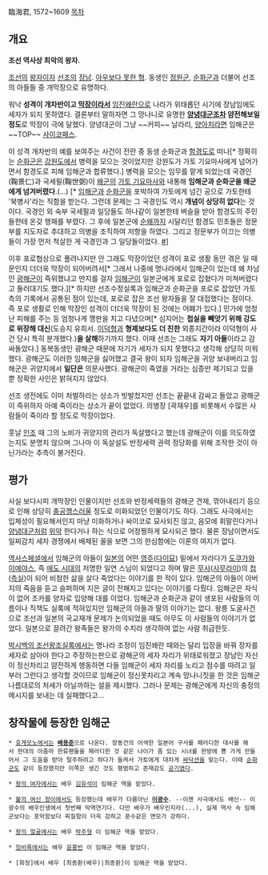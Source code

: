 臨海君, 1572~1609
[[목차]]
== 개요 ==
'''조선 역사상 최악의 왕자.'''

[[조선]]의 [[왕자#s-1|왕자]]이자 [[선조]]의 [[장남]]. [[광해군|아우]][[갈모형제|보다 못한 형]]. 동생인 [[정원군]], [[순화군]]과 더불어 선조의 아들들 중 개막장으로 유명하다.

워낙 '''성격이 개차반이고 [[막장#s-1.1|막장]]이라서''' [[임진왜란]]으로 나라가 위태롭던 시기에 장남임에도 세자가 되지 못하였다. 결론부터 말하자면 그 망나니로 유명한 '''[[양녕대군]]조차 얌전해보일 정도'''로 막장이 극에 달했다. 양녕대군이 그냥 ~~커피~~ 날라리, [[양아치]]라면 임해군은 ~~TOP~~ [[사이코패스]]. 

이 성격 개차반의 예를 보여주는 사건이 전란 중 동생 순화군과 [[함경도]]로 떠나[* 정확히는 [[순화군]]은 [[강원도]]에서 병력을 모으는 것이었지만 강원도가 가토 기요마사에게 넘어가면서 함경도로 피해 임해군과 합류했다.] 병력을 모으는 임무를 맡게 되었는데 국경인(鞠景仁)과 국세필(鞠世弼)이 [[왜#s-2|왜]]군의 [[가토 기요마사]]와 내통해 '''임해군과 순화군을 왜군에게 넘겨버렸다'''.(…) [* [[임해군]]과 [[순화군]]을 포박하여 가토에게 넘긴 공으로 가토한테 '북병사'라는 직함을 받는다. 그런데 문제는 그 국경인도 역시 '''개념이 상당히 없다'''는 것이다. 국경인 외 숙부 국세필과 일당들도 하나같이 일본한테 벼슬을 받아 함경도의 주민들한테 온갖 행패를 부렸다. 그 후에 일본군에 [[순왜]]까지 시달리던 함경도 민초들은 정문부를 지도자로 추대하고 의병을 조직하여 저항을 하였다. 그리고 정문부가 이끄는 의병들이 가장 먼저 척살한 게 국경인과 그 일당들이었다. [http://cafe.daum.net/hyunw49/BymC/393?docid=1EFAG|BymC|393|20090309135022&q=%C0%D3%C1%F8%BF%D6%B6%F5%20%C4%A3%C0%CF%C6%C4&srchid=CCB1EFAG|BymC|393|20090309135022 #]]

이후 포로협상으로 풀려나지만 안 그래도 막장이었던 성격이 포로 생활 동안 겪은 일 때문인지 더더욱 막장이 되어버려서[* 그래서 나중에 명나라에서 임해군이 있는데 왜 차남인 [[광해군]]이 즉위했냐고 딴지를 걸자 [[임해군]]이 일본군에게 포로로 잡혔다가 미쳐버렸다고 둘러대기도 했다.][* 하지만 선조수정실록과 임해군과 순화군을 포로로 잡았던 가토 측의 기록에서 공통된 점이 있는데, 포로로 잡은 조선 왕자들을 잘 대접했다는 점이다. 즉 포로 생활로 인해 막장인 성격이 더더욱 막장이 된 것에는 어폐가 있다.]  민가에 엄청난 피해를 주는 등 엄청나게 깽판을 치고 다녔으며[* 심지어는 '''첩실을 빼앗기 위해 강도로 위장해 대신'''(도승지 유희서. [[이덕형]]과 '''형제보다도 더 친한''' 외종지간이라 이덕형이 사건 당시 특히 분개했다.)'''을 살해'''하기까지 했다. 이때 선조는 그래도 '''자기 아들'''이라고 감싸돌았다.] 동복동생인 광해군 때문에 자기가 세자가 되지 못했다고 생각해 상당히 미워했다. 광해군도 이러한 임해군을 싫어했고 결국 왕이 되자 임해군을 귀양 보내버리고 임해군은 귀양지에서 '''일단은''' 의문사했다. 광해군이 죽였을 거라는 심증만 제기되고 있을 뿐 정확한 사인은 밝혀지지 않았다. 

선조 생전에도 이미 처벌하라는 상소가 빗발첬지만 선조는 끝끝내 감싸고 돌았고 광해군이 즉위하자 아예 죽이라는 상소가 끝이 없었다. 의병장 [곽재우]를 비롯해서 수많은 사람들이 죽이라 할 정도로 막장이었다.

훗날 [[인조#s-1|인조]] 때 그의 노비가 귀양지의 관리가 독살했다고 했는데 광해군이 이를 의도하였는지도 분명치 않으며 그나마 이 독살설도 반정세력 권력 정당화를 위해 조작한 것이 아닌가라는 추측이 불거진다.
== 평가 ==
사실 보다시피 개막장인 인물이지만 선조와 반정세력들의 광해군 견제, 깎아내리기 등으로 인해 상당히 [[충공깽]]스러울 정도로 미화되었던 인물이기도 하다. 그래도 사극에서는 입체성이 필요해서인지 마냥 미화하거나 싸이코로 묘사되진 않고, 음모에 휘말린다거나 [[양녕대군]]처럼 [[위악]] 한다거나 하는 식으로 어정쩡하게 묘사되곤 했다. 물론 장남이면서도 일찌감치 세자 경쟁에서 배제된 꼴을 보면 그의 한심함에는 이론의 여지가 없다.

[[역사스페셜]]에서 임해군의 아들이 [[일본]]의 어떤 [[영주]]([[다이묘]]) 밑에서 자라다가 [[도쿠가와 이에야스]], 즉 [[에도 시대]]의 저명한 일연 스님이 되었다고 하며 딸은 [[무사]]([[사무라이]])의 [[첩]]([[측실]])이 되어 비참한 삶을 살다 죽었다는 이야기를 한 적이 있다. 임해군의 아들이 아버지의 죽음을 듣고 슬퍼하며 지은 글이 전해지고 있다는 이야기를 다뤘다. 임해군은 자식이 없어 조카를 양자로 입양해 대를 이었다. 임해군과 순화군과 같이 생포된 사람들의 이름이나 직책도 실록에 적혀있지만 임해군의 아들과 딸의 이야기는 없다. 왕릉 도굴사건으로 조선과 일본의 국교재개 문제가 논의되었을 때도 아무도 이 사람들의 이야기가 없었다. 일본으로 끌려간 왕족들은 왕가의 수치라 생각하여 없는 사람 취급한듯.

[[박시백의 조선왕조실록]]에서는 명나라 조정이 임진왜란 때와는 달리 입장을 바꿔 장자를 세자로 삼아야 한다고 주장하는판으로 광해군의 세자 자리가 위태로워졌고 장남인 자신이 정신차리고 얌전하게 행동하면 다들 임해군이 세자 자리를 노리고 점수를 따려고 일부러 그런다고 생각할 것이므로 임해군이 정신못차리고 계속 망나니짓을 한 것은 임해군 나름대로의 처세가 아닐까하는 설을 제시했다. 그러나 문제는 광해군에게 자신의 충정의 메시지를 보내는 데 실패했다고...

== 창작물에 등장한 임해군 ==
 * [[효게모노]]에서는 '''[[배용준]]'''으로 나온다. 장동건의 어색한 일본어 구사를 패러디한 대사를 해서 현대의 아줌마 한류팬들을 패러디한 것 같은 나이가 좀 있는 시녀를 한방에 뿅 가게 만들어서 그 도움을 받아 탈주하려고 하다가 들켜서 가토에게 대차게 [[싸닥션]]을 맞는다. 이때 [[순화군]]도 같이 등장했지만 이쪽은 생긴 것도 평범하고 존재감도 [[공기]]였다.

 * [[왕의 여자]]에서는 배우 [[김유석]]이 임해군 역을 맡았다.

 * [[불의 여신 정이]]에서도 등장했는데 배우가 다름아닌 '''[[이광수]]'''. --이젠 사극에서도 배신-- 이광수의 배우인생에서 첫번째 악역연기다. 다만 배우가 배우인지라(...), 실제 역사 속 임해군보다는 포악함보다 찌질함이 더욱 강하고 푼수같은 면모가 강하다.

 * [[왕의 얼굴]]에서는 배우 [[박주형]] 이 임해군 역을 맡았다.

 * [[징비록(드라마)|징비록]]에서는 배우 [[윤홍빈]] 이 임해군 역을 맡았다.

 * [화정]에서 배우 [최종환(배우)|최종환]이 임해군 역을 맡았다.

